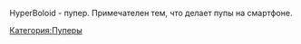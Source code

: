 HyperBoloid - пупер. Примечателен тем, что делает пупы на смартфоне.

{{Инфобокс_для_пуперов|title2 = HyperBoloid|другие_ники = Pupец TV, ParaBoloid|image3 = HyperBoloid.jpg|сферы_творчества = RYTP|год_начала = 2017|имя_фамилия = Максим Мащенко}}
[[Категория:Пуперы]]